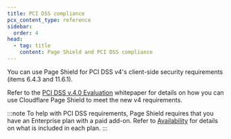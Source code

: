 ```yaml
---
title: PCI DSS compliance
pcx_content_type: reference
sidebar:
  order: 4
head:
  - tag: title
    content: Page Shield and PCI DSS compliance
---
```


You can use Page Shield for PCI DSS v4's client-side security requirements (items 6.4.3 and 11.6.1).

Refer to the [PCI DSS v.4.0 Evaluation](https://cfl.re/4dhk8Gx) whitepaper for details on how you can use Cloudflare Page Shield to meet the new v4 requirements.

:::note
To help with PCI DSS requirements, Page Shield requires that you have an Enterprise plan with a paid add-on. Refer to [Availability](/page-shield/#availability) for details on what is included in each plan.
:::
